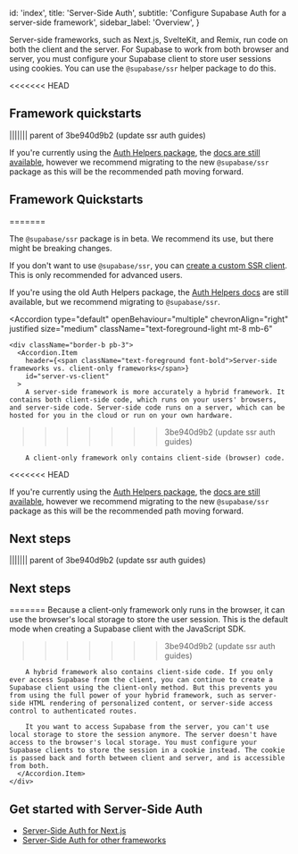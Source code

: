 
  id: 'index',
  title: 'Server-Side Auth',
  subtitle: 'Configure Supabase Auth for a server-side framework',
  sidebar_label: 'Overview',
}

Server-side frameworks, such as Next.js, SvelteKit, and Remix, run code on both the client and the server. For Supabase to work from both browser and server, you must configure your Supabase client to store user sessions using cookies. You can use the `@supabase/ssr` helper package to do this.

<<<<<<< HEAD
## Framework quickstarts
||||||| parent of 3be940d9b2 (update ssr auth guides)
<Admonition type="note">

If you're currently using the [Auth Helpers package](https://github.com/supabase/auth-helpers), the [docs are still available](/docs/guides/auth/auth-helpers), however we recommend migrating to the new `@supabase/ssr` package as this will be the recommended path moving forward.

</Admonition>

## Framework Quickstarts
=======
<Admonition type="caution">

The `@supabase/ssr` package is in beta. We recommend its use, but there might be breaking changes.

If you don't want to use `@supabase/ssr`, you can [create a custom SSR client](/docs/guides/auth/server-side/custom-ssr-client). This is only recommended for advanced users.

If you're using the old Auth Helpers package, the [Auth Helpers docs](/docs/guides/auth/auth-helpers) are still available, but we recommend migrating to `@supabase/ssr`.

</Admonition>

<Accordion
  type="default"
  openBehaviour="multiple"
  chevronAlign="right"
  justified
  size="medium"
  className="text-foreground-light mt-8 mb-6"
  >
    <div className="border-b pb-3">
      <Accordion.Item
        header={<span className="text-foreground font-bold">Server-side frameworks vs. client-only frameworks</span>}
        id="server-vs-client"
      >
        A server-side framework is more accurately a hybrid framework. It contains both client-side code, which runs on your users' browsers, and server-side code. Server-side code runs on a server, which can be hosted for you in the cloud or run on your own hardware.
>>>>>>> 3be940d9b2 (update ssr auth guides)

        A client-only framework only contains client-side (browser) code.

<<<<<<< HEAD
<Admonition type="note" className="mt-2">

If you're currently using the [Auth Helpers package](https://github.com/supabase/auth-helpers), the [docs are still available](/docs/guides/auth/auth-helpers), however we recommend migrating to the new `@supabase/ssr` package as this will be the recommended path moving forward.

</Admonition>

## Next steps
||||||| parent of 3be940d9b2 (update ssr auth guides)
## Next steps
=======
        Because a client-only framework only runs in the browser, it can use the browser's local storage to store the user session. This is the default mode when creating a Supabase client with the JavaScript SDK.
>>>>>>> 3be940d9b2 (update ssr auth guides)

        A hybrid framework also contains client-side code. If you only ever access Supabase from the client, you can continue to create a Supabase client using the client-only method. But this prevents you from using the full power of your hybrid framework, such as server-side HTML rendering of personalized content, or server-side access control to authenticated routes.

        It you want to access Supabase from the server, you can't use local storage to store the session anymore. The server doesn't have access to the browser's local storage. You must configure your Supabase clients to store the session in a cookie instead. The cookie is passed back and forth between client and server, and is accessible from both.
      </Accordion.Item>
    </div>

</Accordion>

## Get started with Server-Side Auth

- [Server-Side Auth for Next.js](/docs/guides/auth/server-side/nextjs)
- [Server-Side Auth for other frameworks](/docs/guides/auth/server-side/other-frameworks)



